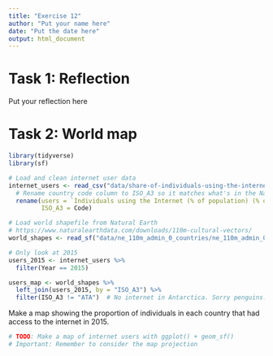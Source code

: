 ```yaml
---
title: "Exercise 12"
author: "Put your name here"
date: "Put the date here"
output: html_document
---
```


# Task 1: Reflection

Put your reflection here


# Task 2: World map

```r
library(tidyverse)
library(sf)

# Load and clean internet user data
internet_users <- read_csv("data/share-of-individuals-using-the-internet-1990-2015.csv") %>%
  # Rename country code column to ISO_A3 so it matches what's in the Natural Earth shapefile
  rename(users = `Individuals using the Internet (% of population) (% of population)`,
         ISO_A3 = Code)

# Load world shapefile from Natural Earth
# https://www.naturalearthdata.com/downloads/110m-cultural-vectors/
world_shapes <- read_sf("data/ne_110m_admin_0_countries/ne_110m_admin_0_countries.shp")
```

```r
# Only look at 2015
users_2015 <- internet_users %>%
  filter(Year == 2015)

users_map <- world_shapes %>%
  left_join(users_2015, by = "ISO_A3") %>%
  filter(ISO_A3 != "ATA")  # No internet in Antarctica. Sorry penguins.
```

Make a map showing the proportion of individuals in each country that had access to the internet in 2015.

```r
# TODO: Make a map of internet users with ggplot() + geom_sf()
# Important: Remember to consider the map projection
```
